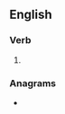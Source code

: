 {{also|preexisted}}

==English==

===Verb===
{{head|en|verb form}}

# {{en-past of|pre-exist}}

===Anagrams===
* {{l|en|expediters}}